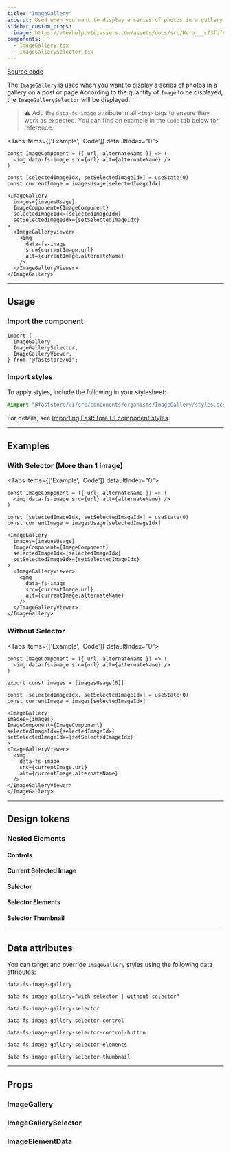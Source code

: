 ```yaml
---
title: "ImageGallery"
excerpt: Used when you want to display a series of photos in a gallery on a post or page.
sidebar_custom_props:
  image: https://vtexhelp.vtexassets.com/assets/docs/src/Hero___c73fdfe80ce87c2ccc4701c07e9d5398.png
components:
  - ImageGallery.tsx
  - ImageGallerySelector.tsx
---
```


[<i class="fa-brands fa-github"></i> Source code](https://github.com/vtex/faststore/tree/main/packages/components/src/organisms/ImageGallery)

The `ImageGallery` is used when you want to display a series of photos in a gallery on a post or page.According to the quantity of `Image` to be displayed, the `ImageGallerySelector` will be displayed.

> ⚠️ Add the `data-fs-image` attribute in all `<img>` tags to ensure they work as expected. You can find an example in the `Code` tab below for reference.

<Tabs items={['Example', 'Code']} defaultIndex="0">
  <Tab>
    <OverviewSection>
      <ImageGalleryUsage images={imagesUsage} />
    </OverviewSection>
  </Tab>
  <Tab>
```tsx
const ImageComponent = ({ url, alternateName }) => (
  <img data-fs-image src={url} alt={alternateName} />
)

const [selectedImageIdx, setSelectedImageIdx] = useState(0)
const currentImage = imagesUsage[selectedImageIdx]

<ImageGallery
  images={imagesUsage}
  ImageComponent={ImageComponent}
  selectedImageIdx={selectedImageIdx}
  setSelectedImageIdx={setSelectedImageIdx}
>
  <ImageGalleryViewer>
    <img
      data-fs-image
      src={currentImage.url}
      alt={currentImage.alternateName}
    />
  </ImageGalleryViewer>
</ImageGallery>
```

  </Tab>
</Tabs>

---

## Usage

### Import the component

```tsx
import {
  ImageGallery,
  ImageGallerySelector,
  ImageGalleryViewer,
} from "@faststore/ui";
```

### Import styles

To apply styles, include the following in your stylesheet:

```scss
@import "@faststore/ui/src/components/organisms/ImageGallery/styles.scss";
```

For details, see [Importing FastStore UI component styles](https://developers.vtex.com/docs/guides/faststore/using-themes-importing-ui-components-styles).

---

## Examples

### With Selector (More than 1 Image)

<Tabs items={['Example', 'Code']} defaultIndex="0">
  <Tab>
    <OverviewSection>
      <ImageGalleryUsage images={imagesUsage} />
    </OverviewSection>
  </Tab>
  <Tab>
```tsx
const ImageComponent = ({ url, alternateName }) => (
  <img data-fs-image src={url} alt={alternateName} />
)

const [selectedImageIdx, setSelectedImageIdx] = useState(0)
const currentImage = imagesUsage[selectedImageIdx]

<ImageGallery
  images={imagesUsage}
  ImageComponent={ImageComponent}
  selectedImageIdx={selectedImageIdx}
  setSelectedImageIdx={setSelectedImageIdx}
>
  <ImageGalleryViewer>
    <img
      data-fs-image
      src={currentImage.url}
      alt={currentImage.alternateName}
    />
  </ImageGalleryViewer>
</ImageGallery>
```
  </Tab>
</Tabs>

### Without Selector

<Tabs items={['Example', 'Code']} defaultIndex="0">
  <Tab>
    <OverviewSection>
      <ImageGalleryUsage images={imagesWithoutSelector} />
    </OverviewSection>
  </Tab>
  <Tab>
  ```tsx
  const ImageComponent = ({ url, alternateName }) => (
    <img data-fs-image src={url} alt={alternateName} />
  )

export const images = [imagesUsage[0]]

const [selectedImageIdx, setSelectedImageIdx] = useState(0)
const currentImage = images[selectedImageIdx]

<ImageGallery
  images={images}
  ImageComponent={ImageComponent}
  selectedImageIdx={selectedImageIdx}
  setSelectedImageIdx={setSelectedImageIdx}
>
  <ImageGalleryViewer>
    <img
      data-fs-image
      src={currentImage.url}
      alt={currentImage.alternateName}
    />
  </ImageGalleryViewer>
</ImageGallery>
```

  </Tab>
</Tabs>

---

## Design tokens

<TokenTable>
  <TokenRow
    token="--fs-image-gallery-width"
    value="calc(100% + (2 * var(--fs-grid-padding)))"
  />
  <TokenDivider />
  <TokenRow
    token="--fs-image-gallery-transition-timing"
    value="var(--fs-transition-timing)"
  />
  <TokenRow
    token="--fs-image-gallery-transition-function"
    value="var(--fs-transition-function)"
  />
  <TokenDivider />
  <TokenRow token="--fs-image-gallery-gap-mobile" value="var(--fs-spacing-2)" />
  <TokenRow
    token="--fs-image-gallery-gap-notebook"
    value="var(--fs-spacing-3)"
  />
</TokenTable>

### Nested Elements

#### Controls

<TokenTable>
  <TokenRow
    token="--fs-image-gallery-selector-control-bkg-color"
    value="var(--fs-control-bkg)"
    isColor
  />
  <TokenRow
    token="--fs-image-gallery-selector-control-border-radius"
    value="var(--fs-border-radius-circle)"
  />
  <TokenRow
    token="--fs-image-gallery-selector-control-shadow"
    value="var(--fs-shadow-darker)"
  />
  <TokenRow
    token="--fs-image-gallery-selector-control-gradient-bkg-color"
    value="var(--fs-color-body-bkg)"
    isColor
  />
</TokenTable>

#### Current Selected Image

<TokenTable>
  <TokenRow token="--fs-image-gallery-current-height" value="33.125rem" />
  <TokenRow
    token="--fs-image-gallery-current-border-radius"
    value="var(--fs-border-radius)"
  />
</TokenTable>

#### Selector

<TokenTable>
  <TokenRow
    token="--fs-image-gallery-selector-max-height"
    value="var(--fs-image-gallery-current-height)"
  />
</TokenTable>

#### Selector Elements

<TokenTable>
  <TokenRow
    token="--fs-image-gallery-selector-elements-gap"
    value="var(--fs-spacing-1)"
  />
  <TokenRow
    token="--fs-image-gallery-selector-elements-gap-notebook"
    value="var(--fs-spacing-2)"
  />
  <TokenRow
    token="--fs-image-gallery-selector-elements-padding-mobile"
    value="var(--fs-spacing-0) var(--fs-grid-padding)"
  />
  <TokenRow
    token="--fs-image-gallery-selector-elements-padding-notebook"
    value="var(--fs-spacing-0) 0"
  />
</TokenTable>

#### Selector Thumbnail

<TokenTable>
  <TokenRow
    token="--fs-image-gallery-selector-thumbnail-width-mobile"
    value="3.5rem"
  />
  <TokenRow
    token="--fs-image-gallery-selector-thumbnail-height-mobile"
    value="var(--fs-image-gallery-selector-thumbnail-width-mobile)"
  />
  <TokenRow
    token="--fs-image-gallery-selector-thumbnail-width-notebook"
    value="4.5rem"
  />
  <TokenRow
    token="--fs-image-gallery-selector-thumbnail-height-notebook"
    value="var(--fs-image-gallery-selector-thumbnail-width-notebook)"
  />
  <TokenDivider />
  <TokenRow
    token="--fs-image-gallery-selector-thumbnail-border-radius"
    value="var(--fs-border-radius)"
  />
  <TokenRow
    token="--fs-image-gallery-selector-thumbnail-border-width"
    value="var(--fs-border-width-thick)"
  />
  <TokenDivider />
  <TokenRow
    token="--fs-image-gallery-selector-thumbnail-selected-border-color"
    value="var(--fs-border-color-active)"
    isColor
  />
  <TokenRow
    token="--fs-image-gallery-selector-thumbnail-selected-border-width"
    value="var(--fs-border-width-thickest)"
  />
  <TokenDivider />
  <TokenRow
    token="--fs-image-gallery-selector-thumbnail-image-border-radius"
    value="var(--fs-border-radius-small)"
  />
</TokenTable>

---

## Data attributes

You can target and override `ImageGallery` styles using the following data attributes:

`data-fs-image-gallery`

`data-fs-image-gallery="with-selector | without-selector"`

`data-fs-image-gallery-selector`

`data-fs-image-gallery-selector-control`

`data-fs-image-gallery-selector-control-button`

`data-fs-image-gallery-selector-elements`

`data-fs-image-gallery-selector-thumbnail`

---

## Props

### ImageGallery

<ComponentPropsSection component="ImageGallery" />

### ImageGallerySelector

<ComponentPropsSection component="ImageGallerySelector" />

### ImageElementData

<PropsSection propsList={propsImageElementData} />
